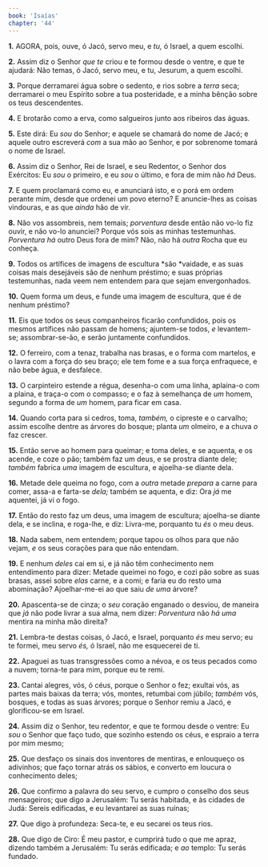```yaml
---
book: 'Isaías'
chapter: '44'
---
```


**1.** AGORA, pois, ouve, ó Jacó, servo meu, e *tu,* ó Israel, a quem escolhi.

**2.** Assim diz o Senhor *que te* criou e te formou desde o ventre, e que te ajudará: Não temas, ó Jacó, servo meu, e tu, Jesurum, a quem escolhi.

**3.** Porque derramarei água sobre o sedento, e rios sobre a *terra* seca; derramarei o meu Espírito sobre a tua posteridade, e a minha bênção sobre os teus descendentes.

**4.** E brotarão como a erva, como salgueiros junto aos ribeiros das águas.

**5.** Este dirá: Eu *sou* do Senhor; e aquele se chamará do nome de Jacó; e aquele outro escreverá *com* a sua mão ao Senhor, e por sobrenome tomará o nome de Israel.

**6.** Assim diz o Senhor, Rei de Israel, e seu Redentor, o Senhor dos Exércitos: Eu *sou* o primeiro, e eu *sou* o último, e fora de mim não *há* Deus.

**7.** E quem proclamará como eu, e anunciará isto, e o porá em ordem perante mim, desde que ordenei um povo eterno? E anuncie-lhes as coisas vindouras, e as que *ainda* hão de vir.

**8.** Não vos assombreis, nem temais; *porventura* desde então não vo-lo fiz ouvir, e não vo-lo anunciei? Porque vós sois as minhas testemunhas. *Porventura há* outro Deus fora de mim? Não, não há *outra* Rocha que eu conheça.

**9.** Todos os artífices de imagens de escultura *são *vaidade, e as suas coisas mais desejáveis são de nenhum préstimo; e suas próprias testemunhas, nada veem nem entendem para que sejam envergonhados.

**10.** Quem forma um deus, e funde uma imagem de escultura, que é de nenhum préstimo?

**11.** Eis que todos os seus companheiros ficarão confundidos, pois os mesmos artífices não passam de homens; ajuntem-se todos, *e* levantem-se; assombrar-se-ão, e serão juntamente confundidos.

**12.** O ferreiro, com a tenaz, trabalha nas brasas, e o forma com martelos, e o lavra com a força do seu braço; ele tem fome e a sua força enfraquece, e não bebe água, e desfalece.

**13.** O carpinteiro estende a régua, desenha-o com uma linha, aplaina-o com a plaina, e traça-o com o compasso; e o faz à semelhança de *um* homem, segundo a forma de *um* homem, para ficar em casa.

**14.** Quando corta para si cedros, toma, *também,* o cipreste e o carvalho; assim escolhe dentre as árvores do bosque; planta *um* olmeiro, e a chuva *o* faz crescer.

**15.** Então serve ao homem para queimar; e toma deles, e se aquenta, e os acende, e coze o pão; também faz um deus, e se prostra diante dele; *também* fabrica *uma* imagem de escultura, e ajoelha-se diante dela.

**16.** Metade dele queima no fogo, com a *outra* metade *prepara* a carne para comer, assa-a e farta-se *dela;* também se aquenta, e diz: Ora *já* me aquentei, já vi o fogo.

**17.** Então do resto faz um deus, uma imagem de escultura; ajoelha-se diante dela, e se inclina, e roga-lhe, e diz: Livra-me, porquanto tu *és* o meu deus.

**18.** Nada sabem, nem entendem; porque tapou os olhos para que não vejam, *e* os seus corações para que não entendam.

**19.** E nenhum *deles* cai em si, e já não têm conhecimento nem entendimento para dizer: Metade queimei no fogo, e cozi pão sobre as suas brasas, assei sobre *elas* carne, e a comi; e faria eu do resto uma abominação? Ajoelhar-me-ei ao que saiu *de uma* árvore?

**20.** Apascenta-se de cinza; o *seu* coração enganado o desviou, de maneira que *já* não pode livrar a sua alma, nem dizer: *Porventura* não *há uma* mentira na minha mão direita?

**21.** Lembra-te destas coisas, ó Jacó, e Israel, porquanto *és* meu servo; eu te formei, meu servo *és,* ó Israel, não me esquecerei de ti.

**22.** Apaguei as tuas transgressões como a névoa, e os teus pecados como a nuvem; torna-te para mim, porque eu te remi.

**23.** Cantai alegres, vós, ó céus, porque o Senhor o fez; exultai vós, as partes mais baixas da terra; vós, montes, retumbai com júbilo; *também* vós, bosques, e todas as suas árvores; porque o Senhor remiu a Jacó, e glorificou-se em Israel.

**24.** Assim diz o Senhor, teu redentor, e que te formou desde o ventre: Eu *sou* o Senhor que faço tudo, que sozinho estendo os céus, e espraio a terra por mim mesmo;

**25.** Que desfaço os sinais dos inventores de mentiras, e enlouqueço os adivinhos; que faço tornar atrás os sábios, e converto em loucura o conhecimento deles;

**26.** Que confirmo a palavra do seu servo, e cumpro o conselho dos seus mensageiros; que digo a Jerusalém: Tu serás habitada, e às cidades de Judá: Sereis edificadas, e eu levantarei as suas ruínas;

**27.** Que digo à profundeza: Seca-te, e eu secarei os teus rios.

**28.** Que digo de Ciro: É meu pastor, e cumprirá tudo o que me apraz, dizendo também a Jerusalém: Tu serás edificada; e *ao* templo: Tu serás fundado.